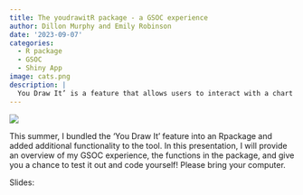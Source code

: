 ```yaml
---
title: The youdrawitR package - a GSOC experience
author: Dillon Murphy and Emily Robinson
date: '2023-09-07'
categories:
  - R package
  - GSOC
  - Shiny App
image: cats.png
description: | 
  You Draw It’ is a feature that allows users to interact with a chart directly by drawing a line on their computer screen with a mouse. Originally introduced by the New York Times in 2015 for the purpose of interactive reading, we aimed to adapt and demonstrate the use of the ‘You Draw It’ method as a tool for interactive testing of graphics. 
---
```


![](cats.png)

This summer, I bundled the ‘You Draw It’ feature into an Rpackage and added additional functionality to the tool. In this presentation, I will provide an overview of my GSOC experience, the functions in the package, and give you a chance to test it out and code yourself! Please bring your computer.

Slides: [](https://dillonmurphy04.github.io/GraphicsGroupYouDrawIt/#/title-slide)
